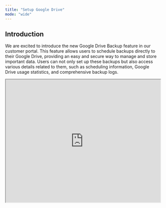 ```yaml
---
title: "Setup Google Drive"
mode: "wide"
---
```


## Introduction

We are excited to introduce the new Google Drive Backup feature in our customer portal. This feature allows users to schedule backups directly to their Google Drive, providing an easy and secure way to manage and store important data. Users can not only set up these backups but also access various details related to them, such as scheduling information, Google Drive usage statistics, and comprehensive backup logs.

<iframe width="100%" height="400px" src="https://app.sharefable.com/embed/demo/setup-google-drivenew-g970jitw8x3cn6ah" allowfullscreen />

## 🎉 Congratulations\! You've Successfully Mastered How to Setup Google Drive\! 🎉

Congratulations\! You’re about to enhance your data management experience with the Google Drive Backup feature. To get started, simply navigate to the backup section in the customer portal, schedule your first backup, and relax as your data is securely stored in your Google Drive.